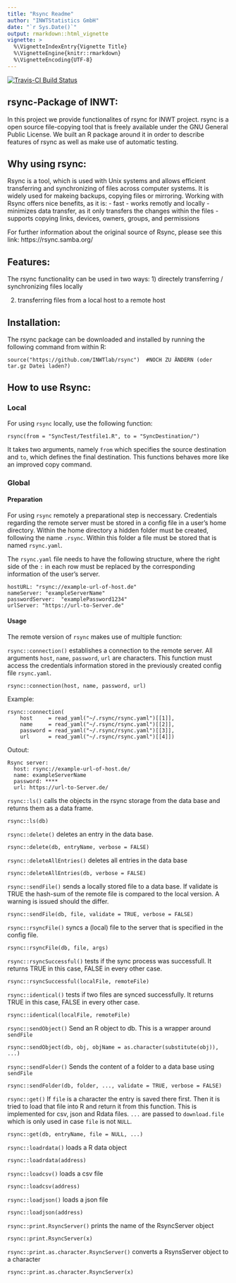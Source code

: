 ```yaml
---
title: "Rsync Readme"
author: "INWTStatistics GmbH"
date: "`r Sys.Date()`"
output: rmarkdown::html_vignette
vignette: >
  %\VignetteIndexEntry{Vignette Title}
  %\VignetteEngine{knitr::rmarkdown}
  %\VignetteEncoding{UTF-8}
---
```


  
[![Travis-CI Build Status](https://travis-ci.org//INWTlab/rsync.svg?branch=master)](https://travis-ci.org/INWTlab/rsync)


## rsync-Package of INWT:

In this project we provide functionalites of rsync for INWT project.
rsync is a open source file-copying tool that is freely available under the GNU General Public License.
We built an R package around it in order to describe features of rsync as well as make use of automatic testing. 

## Why using rsync:

Rsync is a tool, which is used with Unix systems and allows efficient transferring and synchronizing of files across computer systems. It is widely used for makeing backups, copying files or mirroring. 
Working with Rsync offers nice benefits, as it is:
  - fast
  - works remotly and locally 
  - minimizes data transfer, as it only transfers the changes within the files 
  - supports copying links, devices, owners, groups, and permissions

For further information about the original source of Rsync, please see this link: https://rsync.samba.org/

## Features:
The rsync functionality can be used in two ways: 
  1) directely transferring / synchronizing files locally
      
      
  2) transferring files from a local host to a remote host
    

## Installation:
The rsync package can be downloaded and installed by running the following command from within R:
```
source("https://github.com/INWTlab/rsync")  #NOCH ZU ÄNDERN (oder tar.gz Datei laden?)
```


## How to use Rsync:

### Local
For using `rsync` locally, use the following function:
```
rsync(from = "SyncTest/Testfile1.R", to = "SyncDestination/")
```
It takes two arguments, namely `from` which specifies the  source destination and `to`, which defines the final destination. This functions behaves more like an improved copy command. 

### Global

#### Preparation

For using `rsync` remotely a preparational step is neccessary. Credentials regarding the remote server must be stored in a config file in a user's home directory.
Within the home directory a hidden folder must be created, following the name `.rsync`. Within this folder a file must be stored that is named `rsync.yaml`.

The `rsync.yaml` file needs to have the following structure, where the right side of the `:` in each row must be replaced by the corresponding information of the user's server.


```
hostURL: "rsync://example-url-of-host.de"
nameServer: "exampleServerName"
passwordServer:  "examplePassword1234"
urlServer: "https://url-to-Server.de"
```

#### Usage

The remote version of `rsync` makes use of multiple function:

`rsync::connection()` establishes a connection to the remote server. All arguments `host`, `name`, `password`, `url` are characters. This function must access the credentials information stored in the previously created config file `rsync.yaml`.
```
rsync::connection(host, name, password, url)
```
Example:
```
rsync::connection(
    host     = read_yaml("~/.rsync/rsync.yaml")[[1]],
    name     = read_yaml("~/.rsync/rsync.yaml")[[2]],
    password = read_yaml("~/.rsync/rsync.yaml")[[3]],
    url      = read_yaml("~/.rsync/rsync.yaml")[[4]]) 
```
Outout:
```
Rsync server: 
  host: rsync://example-url-of-host.de/
  name: exampleServerName
  password: ****
  url: https://url-to-Server.de/
```


`rsync::ls()` calls the objects in the rsync storage from the data base and returns them as a data frame.
```
rsync::ls(db)
```

`rsync::delete()` deletes an entry in the data base.
```
rsync::delete(db, entryName, verbose = FALSE)
```

`rsync::deleteAllEntries()` deletes all entries in the data base
```
rsync::deleteAllEntries(db, verbose = FALSE)
``` 

`rsync::sendFile()` sends a locally stored file to a data base. If validate is TRUE the hash-sum of the remote file is compared to the local version. A warning is issued should the differ.

```
rsync::sendFile(db, file, validate = TRUE, verbose = FALSE)
```


`rsync::rsyncFile()` syncs a (local) file to the server that is specified in the config file. 
```
rsync::rsyncFile(db, file, args)
```

`rsync::rsyncSuccessful()` tests if the sync process was successfull. It returns TRUE in this case, FALSE in every other case.
```
rsync::rsyncSuccessful(localFile, remoteFile)
```

`rsync::identical()` tests if two files are synced successfully. It returns TRUE in this case, FALSE in every other case.
```
rsync::identical(localFile, remoteFile)
```

`rsync::sendObject()` Send an R object to db. This is a wrapper around `sendFile`
```
rsync::sendObject(db, obj, objName = as.character(substitute(obj)), ...)
```



`rsync::sendFolder()` Sends the content of a folder to a data base using `sendFile`
```
rsync::sendFolder(db, folder, ..., validate = TRUE, verbose = FALSE)
```

`rsync::get()` If `file` is a character the entry is saved there first. Then it is
   tried to load that file into R and return it from this function. This is
   implemented for csv, json and Rdata files. `...` are passed to
   `download.file` which is only used in case `file` is not
   `NULL`.
   
```
rsync::get(db, entryName, file = NULL, ...)
```


`rsync::loadrdata()` loads a R data object
```
rsync::loadrdata(address)
```


`rsync::loadcsv()` loads a csv file
```
rsync::loadcsv(address)
```


`rsync::loadjson()` loads a json file
```
rsync::loadjson(address)
```


`rsync::print.RsyncServer()` prints the name of the RsyncServer object
```
rsync::print.RsyncServer(x)
```

`rsync::print.as.character.RsyncServer()` converts a RsynsServer object to a character
```
rsync::print.as.character.RsyncServer(x)
```
